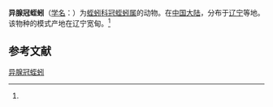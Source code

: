 {{Speciesbox
| name = 异腺冠蛭蚓
| status = 
| status_system = 
| image = 
| genus = Stephanodrilus
| species = heteroglandularis
| authority = (Liu et al., 1964)<ref name='id10331'>{{cite web| url =http://www.bioinfo.cn/db05/BjdwSpecies.php?action=view&id=10331| title =异腺冠蛭蚓| work =《中国动物物种编目数据库》| publisher =中国科学院微生物研究所| author =中国科学院动物研究所| accessdate =2009-04-16| deadurl =yes| archiveurl =https://web.archive.org/web/20160305081542/http://www.bioinfo.cn/db05/BjdwSpecies.php?action=view&id=10331| archivedate =2016-03-05}}</ref>
}}

'''异腺冠蛭蚓'''（[[学名|学名]]：{{lang|la|''Stephanodrilus heteroglandularis''}}）为[[蛭蚓科|蛭蚓科]][[冠蛭蚓属|冠蛭蚓属]]的动物。在[[中国大陆|中国大陆]]，分布于[[辽宁|辽宁]]等地。该物种的模式产地在辽宁宽甸。<ref name='id10331'/>

== 参考文献 ==
{{reflist}}

{{Wikispecies|Stephanodrilus heteroglandularis}}
{{Taxonbar|from=Q11066102}}

[[Category:冠蛭蚓属|异腺冠蛭蚓]]


{{环节动物小作品}}